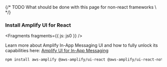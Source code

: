 {/* TODO What should be done with this page for non-react frameworks \ */}

### Install Amplify UI for React


<Fragments fragments={{ js: js0 }} />

<Callout>

Learn more about Amplify In-App Messaging UI and how to fully unlock its capabilities here: [Amplify UI for In-App Messaging](https://ui.docs.amplify.aws/react/connected-components/in-app-messaging)

</Callout>

```bash
npm install aws-amplify @aws-amplify/ui-react @aws-amplify/ui-react-notifications
```
